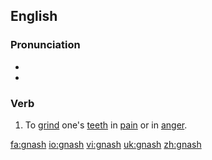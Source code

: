 ==English==

===Pronunciation===
*{{IPA|/næʃ/}}
*{{rhymes|æʃ}}

===Verb===
{{en-verb|gnash|es}}

# To [[grind]] one's [[teeth]] in [[pain]] or in [[anger]].

[[fa:gnash]]
[[io:gnash]]
[[vi:gnash]]
[[uk:gnash]]
[[zh:gnash]]